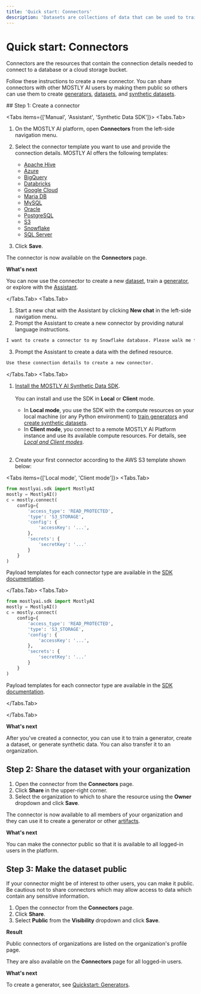 ```yaml
---
title: 'Quick start: Connectors'
description: 'Datasets are collections of data that can be used to train generators and create synthetic data.'
---
```



# Quick start: Connectors

Connectors are the resources that contain the connection details needed to connect to a database or a cloud storage bucket.

Follow these instructions to create a new connector. You can share connectors with other MOSTLY AI users by making them public so others can use them to create [generators](/quick-start/model-creators), [datasets](/quick-start/dataset-quickstart), and [synthetic datasets](/quick-start/data-consumers).

<Steps>
## Step 1: Create a connector

<Tabs items={['Manual', 'Assistant', 'Synthetic Data SDK']}>
<Tabs.Tab>

1. On the MOSTLY AI platform, open **Connectors** from the left-side navigation menu.
2. Select the connector template you want to use and provide the connection details. MOSTLY AI offers the following templates:

   - [Apache Hive](../connectors/create/apache-hive)
   - [Azure](../connectors/create/azure)
   - [BigQuery](../connectors/create/bigquery)
   - [Databricks](../connectors/create/databricks)
   - [Google Cloud](../connectors/create/google-cloud)
   - [Maria DB](../connectors/create/mariadb)
   - [MySQL](../connectors/create/mysql)
   - [Oracle](../connectors/create/oracle)
   - [PostgreSQL](../connectors/create/postgresql)
   - [S3](../connectors/create/s3)
   - [Snowflake](../connectors/create/snowflake)
   - [SQL Server](../connectors/create/sql-server)

3. Click **Save**.

The connector is now available on the **Connectors** page.

**What's next**

You can now use the connector to create a new [dataset](/quick-start/dataset-quickstart), train a [generator](/quick-start/model-creators), or explore with the [Assistant](/assistant).

</Tabs.Tab>
<Tabs.Tab>

1. Start a new chat with the Assistant by clicking **New chat** in the left-side navigation menu.
2. Prompt the Assistant to create a new connector by providing natural language instructions.

```bash
I want to create a connector to my Snowflake database. Please walk me through the process step by step.
```

3. Prompt the Assistant to create a data with the defined resource.

```bash
Use these connection details to create a new connector.
```

</Tabs.Tab>
<Tabs.Tab>

1. [Install the MOSTLY AI Synthetic Data SDK](/python-sdk#installation).<br /><br />
   You can install and use the SDK in **Local** or **Client** mode.

   - In **Local mode**, you use the SDK with the compute resources on your local machine (or any Python environment) to [train generators](/generators/train) and [create synthetic datasets](/synthetic-datasets/generate).
   - In **Client mode**, you connect to a remote MOSTLY AI Platform instance and use its available compute resources.
     For details, see [_Local and Client modes_](/python-sdk#local-and-client-modes).<br /><br />

2. Create your first connector according to the AWS S3 template shown below:

<Tabs items={['Local mode', 'Client mode']}>
<Tabs.Tab>

```python copy filename="python"
from mostlyai.sdk import MostlyAI
mostly = MostlyAI()
c = mostly.connect(
    config={
        'access_type': 'READ_PROTECTED',
        'type': 'S3_STORAGE',
        'config': {
            'accessKey': '...',
        },
        'secrets': {
            'secretKey': '...'
        }
    }
)
```

<CustomCallout>Payload templates for each connector type are available in the [SDK documentation](https://mostly-ai.github.io/mostlyai/api_client/#mostlyai.sdk.client.api.MostlyAI.connect).</CustomCallout>

</Tabs.Tab>
<Tabs.Tab>

```python copy filename="python"
from mostlyai.sdk import MostlyAI
mostly = MostlyAI()
c = mostly.connect(
    config={
        'access_type': 'READ_PROTECTED',
        'type': 'S3_STORAGE',
        'config': {
            'accessKey': '...',
        },
        'secrets': {
            'secretKey': '...'
        }
    }
)
```

<CustomCallout>Payload templates for each connector type are available in the [SDK documentation](https://mostly-ai.github.io/mostlyai/api_client/#mostlyai.sdk.client.api.MostlyAI.connect).</CustomCallout>

</Tabs.Tab>
</Tabs>

</Tabs.Tab>
</Tabs>

**What's next**

After you've created a connector, you can use it to train a generator, create a dataset, or generate synthetic data. You can also transfer it to an organization.

## Step 2: Share the dataset with your organization

1. Open the connector from the **Connectors** page.
2. Click **Share** in the upper-right corner.
3. Select the organization to which to share the resource using the **Owner** dropdown and click **Save**.

The connector is now available to all members of your organization and they can use it to create a generator or other [artifacts](/assistant/artifacts).

**What's next**

You can make the connector public so that it is available to all logged-in users in the platform.

## Step 3: Make the dataset public

If your connector might be of interest to other users, you can make it public. Be cautious not to share connectors which may allow access to data which contain any sensitive information.

1. Open the connector from the **Connectors** page.
2. Click **Share**.
3. Select **Public** from the **Visibility** dropdown and click **Save**.

**Result**

Public connectors of organizations are listed on the organization's profile page.

They are also available on the **Connectors** page for all logged-in users.

**What's next**

To create a generator, see [Quickstart: Generators](model-creators).

</Steps>
